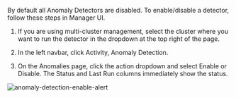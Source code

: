 By default all Anomaly Detectors are disabled. To enable/disable a detector, follow these steps in Manager UI.

1. If you are using multi-cluster management, select the cluster where you want to run the detector in the dropdown at the top right of the page.

1. In the left navbar, click Activity, Anomaly Detection.

1. On the Anomalies page, click the action dropdown and select Enable or Disable.
   The Status and Last Run columns immediately show the status.

![anomaly-detection-enable-alert](/img/calico-enterprise/master/anomaly-detection-enable-alert.png)
